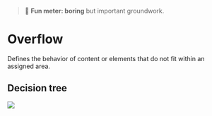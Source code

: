 
<Meta title="Primitives/Overflow" />

> 🥱 **Fun meter: boring** but important groundwork.

# Overflow

Defines the behavior of content or elements that do not fit within an assigned area.

## Decision tree

<img src="./decisions/overflow.svg" />